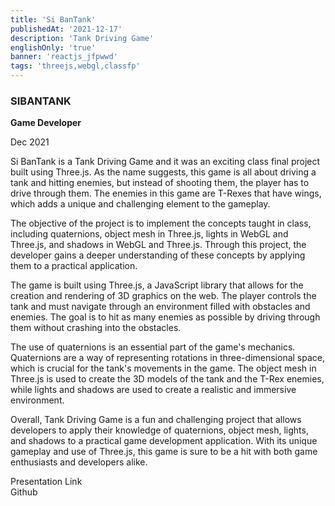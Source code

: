 ```yaml
---
title: 'Si BanTank'
publishedAt: '2021-12-17'
description: 'Tank Driving Game'
englishOnly: 'true'
banner: 'reactjs_jfpwwd'
tags: 'threejs,webgl,classfp'
---
```


### SIBANTANK

**Game Developer**

Dec 2021

Si BanTank is a Tank Driving Game and it was an exciting class final project built using Three.js. As the name suggests, this game is all about driving a tank and hitting enemies, but instead of shooting them, the player has to drive through them. The enemies in this game are T-Rexes that have wings, which adds a unique and challenging element to the gameplay.

The objective of the project is to implement the concepts taught in class, including quaternions, object mesh in Three.js, lights in WebGL and Three.js, and shadows in WebGL and Three.js. Through this project, the developer gains a deeper understanding of these concepts by applying them to a practical application.

The game is built using Three.js, a JavaScript library that allows for the creation and rendering of 3D graphics on the web. The player controls the tank and must navigate through an environment filled with obstacles and enemies. The goal is to hit as many enemies as possible by driving through them without crashing into the obstacles.

The use of quaternions is an essential part of the game's mechanics. Quaternions are a way of representing rotations in three-dimensional space, which is crucial for the tank's movements in the game. The object mesh in Three.js is used to create the 3D models of the tank and the T-Rex enemies, while lights and shadows are used to create a realistic and immersive environment.

Overall, Tank Driving Game is a fun and challenging project that allows developers to apply their knowledge of quaternions, object mesh, lights, and shadows to a practical game development application. With its unique gameplay and use of Three.js, this game is sure to be a hit with both game enthusiasts and developers alike.

<div className='flex flex-col'>
  <div>
    <ArrowLink href='https://cg2021c.github.io/final-project-anak-ambis/'>
      Presentation Link
    </ArrowLink>
  </div>
  <div>
    <ArrowLink href='https://github.com/cg2021c/final-project-anak-ambis'>
      Github
    </ArrowLink>
  </div>
</div>
